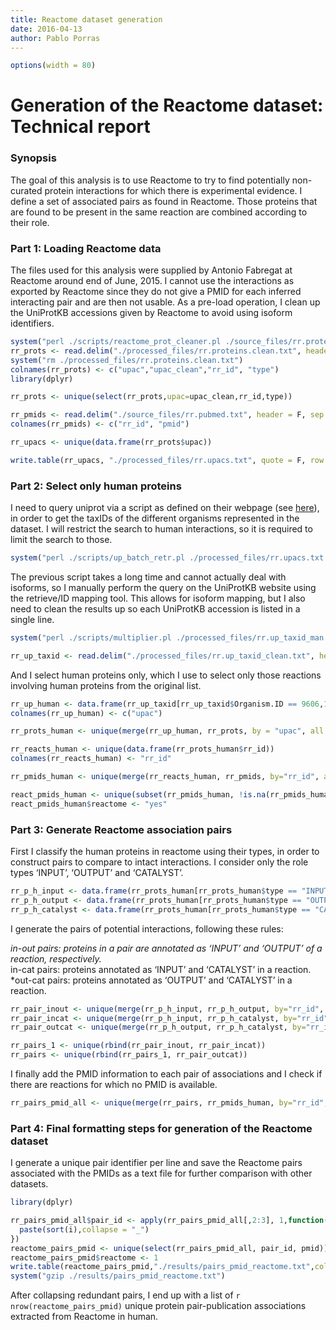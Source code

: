 ```yaml
---
title: Reactome dataset generation
date: 2016-04-13
author: Pablo Porras
---
```

```r
options(width = 80)
```
Generation of the Reactome dataset: Technical report
========================================================

### Synopsis

The goal of this analysis is to use Reactome to try to find potentially non-curated protein interactions for which there is experimental evidence. I define a set of associated pairs as found in Reactome. Those proteins that are found to be present in the same reaction are combined according to their role.  

### Part 1: Loading Reactome data

The files used for this analysis were supplied by Antonio Fabregat at Reactome around end of June, 2015. I cannot use the interactions as exported by Reactome since they do not give a PMID for each inferred interacting pair and are then not usable. As a pre-load operation, I clean up the UniProtKB accessions given by Reactome to avoid using isoform identifiers. 

```r
system("perl ./scripts/reactome_prot_cleaner.pl ./source_files/rr.proteins.txt ./processed_files/rr.proteins.clean.txt")
rr_prots <- read.delim("./processed_files/rr.proteins.clean.txt", header = F, sep = "\t", colClasses = "character")
system("rm ./processed_files/rr.proteins.clean.txt")
colnames(rr_prots) <- c("upac","upac_clean","rr_id", "type")
library(dplyr)

rr_prots <- unique(select(rr_prots,upac=upac_clean,rr_id,type))

rr_pmids <- read.delim("./source_files/rr.pubmed.txt", header = F, sep = "\t", colClasses = "character")
colnames(rr_pmids) <- c("rr_id", "pmid")

rr_upacs <- unique(data.frame(rr_prots$upac))
```
```r
write.table(rr_upacs, "./processed_files/rr.upacs.txt", quote = F, row.names = F, col.names = F)
```

### Part 2: Select only human proteins

I need to query uniprot via a script as defined on their webpage (see [here](http://www.uniprot.org/help/programmatic_access#batch_retrieval_of_entries)), in order to get the taxIDs of the different organisms represented in the dataset. I will restrict the search to human interactions, so it is required to limit the search to those. 

```r
system("perl ./scripts/up_batch_retr.pl ./processed_files/rr.upacs.txt > ./processed_files/rr.up_taxid.txt")     # This takes a LONG time, do not run unless 100% needed. 
```

The previous script takes a long time and cannot actually deal with isoforms, so I manually perform the query on the UniProtKB website using the retrieve/ID mapping tool. This allows for isoform mapping, but I also need to clean the results up so each UniProtKB accession is listed in a single line. 

```r
system("perl ./scripts/multiplier.pl ./processed_files/rr.up_taxid_man.txt ./processed_files/rr.up_taxid_clean.txt")
```
```r
rr_up_taxid <- read.delim("./processed_files/rr.up_taxid_clean.txt", header = T, sep = "\t", colClasses = "character")
```

And I select human proteins only, which I use to select only those reactions involving human proteins from the original list. 

```r
rr_up_human <- data.frame(rr_up_taxid[rr_up_taxid$Organism.ID == 9606,1])
colnames(rr_up_human) <- c("upac")

rr_prots_human <- unique(merge(rr_up_human, rr_prots, by = "upac", all.x=T, all.y=F))

rr_reacts_human <- unique(data.frame(rr_prots_human$rr_id))
colnames(rr_reacts_human) <- "rr_id"

rr_pmids_human <- unique(merge(rr_reacts_human, rr_pmids, by="rr_id", all=F))

react_pmids_human <- unique(subset(rr_pmids_human, !is.na(rr_pmids_human$pmid), select = "pmid"))
react_pmids_human$reactome <- "yes"
```

### Part 3: Generate Reactome association pairs

First I classify the human proteins in reactome using their types, in order to construct pairs to compare to intact interactions. I consider only the role types 'INPUT', 'OUTPUT' and 'CATALYST'. 


```r
rr_p_h_input <- data.frame(rr_prots_human[rr_prots_human$type == "INPUT",1:2])
rr_p_h_output <- data.frame(rr_prots_human[rr_prots_human$type == "OUTPUT",1:2])
rr_p_h_catalyst <- data.frame(rr_prots_human[rr_prots_human$type == "CATALYST",1:2])
```

I generate the pairs of potential interactions, following these rules:

  *in-out pairs: proteins in a pair are annotated as 'INPUT' and 'OUTPUT' of a reaction, respectively.   
  *in-cat pairs: proteins annotated as 'INPUT' and 'CATALYST' in a reaction.  
  *out-cat pairs: proteins annotated as 'OUTPUT' and 'CATALYST' in a reaction.  

```r
rr_pair_inout <- unique(merge(rr_p_h_input, rr_p_h_output, by="rr_id", all=F))
rr_pair_incat <- unique(merge(rr_p_h_input, rr_p_h_catalyst, by="rr_id", all=F))
rr_pair_outcat <- unique(merge(rr_p_h_output, rr_p_h_catalyst, by="rr_id", all=F))

rr_pairs_1 <- unique(rbind(rr_pair_inout, rr_pair_incat))
rr_pairs <- unique(rbind(rr_pairs_1, rr_pair_outcat))
```

I finally add the PMID information to each pair of associations and I check if there are reactions for which no PMID is available. 

```r
rr_pairs_pmid_all <- unique(merge(rr_pairs, rr_pmids_human, by="rr_id",all=F))
```

### Part 4: Final formatting steps for generation of the Reactome dataset

I generate a unique pair identifier per line and save the Reactome pairs associated with the PMIDs as a text file for further comparison with other datasets.

```r
library(dplyr)

rr_pairs_pmid_all$pair_id <- apply(rr_pairs_pmid_all[,2:3], 1,function(i){
  paste(sort(i),collapse = "_")
})
reactome_pairs_pmid <- unique(select(rr_pairs_pmid_all, pair_id, pmid))
reactome_pairs_pmid$reactome <- 1
write.table(reactome_pairs_pmid,"./results/pairs_pmid_reactome.txt",col.names=T,row.names=F,quote=F,sep="\t")
system("gzip ./results/pairs_pmid_reactome.txt")
```

After collapsing redundant pairs, I end up with a list of `r nrow(reactome_pairs_pmid)` unique protein pair-publication associations extracted from Reactome in human. 